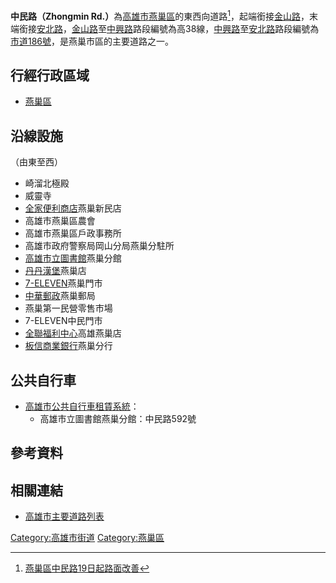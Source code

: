 {{Infobox TwRoad2
|bgcolorh=DARKGREEN
|colorh=white
|code=
|name= 中民路
|enname= Zhongmin Rd.
|level= 高38線、[[File:TW_CHW186.svg|23px]][[市道186號|市道186號]]
|length=
|sec=
|lastext=
|line=
|start= [[金山路_(燕巢區)|金山路]]
|end= [[安北路|安北路]]
|junc= 
|img=
|cap=
|size=
|left= [[安北路|安北路]]
|right= [[金山路_(燕巢區)|金山路]]
|leftlink= 安北路
|leftdirection= W
|rightlink= 金山路
|rightdirection= E
|SN=
|SNtype=
|SNNum=
|SN2=
|SN2type=
|SN2Num=
|SN3=
|SN3type=
|SN3Num=
}}
'''中民路（Zhongmin Rd.）'''為[[高雄市|高雄市]][[燕巢區|燕巢區]]的東西向道路<ref>[https://taiwan-reports.com/archives/476966 燕巢區中民路19日起路面改善]</ref>，起端銜接[[金山路_(燕巢區)|金山路]]，末端銜接[[安北路|安北路]]，[[金山路_(燕巢區)|金山路]]至[[中興路_(燕巢區)|中興路]]路段編號為高38線，[[中興路_(燕巢區)|中興路]]至[[安北路|安北路]]路段編號為[[市道186號|市道186號]]，是燕巢市區的主要道路之一。
== 行經行政區域 ==
* [[燕巢區|燕巢區]]
== 沿線設施 ==
（由東至西）
* 崎溜北極殿
* 威靈寺
* [[全家便利商店|全家便利商店]]燕巢新民店
* 高雄市燕巢區農會
* 高雄市燕巢區戶政事務所
* 高雄市政府警察局岡山分局燕巢分駐所
* [[高雄市立圖書館|高雄市立圖書館]]燕巢分館
* [[丹丹漢堡|丹丹漢堡]]燕巢店
* [[7-ELEVEN|7-ELEVEN]]燕巢門市
* [[中華郵政|中華郵政]]燕巢郵局
* 燕巢第一民營零售市場
* 7-ELEVEN中民門市
* [[全聯福利中心|全聯福利中心]]高雄燕巢店
* [[板信商業銀行|板信商業銀行]]燕巢分行
== 公共自行車 ==
* [[高雄市公共自行車租賃系統|高雄市公共自行車租賃系統]]：
** 高雄市立圖書館燕巢分館：中民路592號

== 參考資料 ==
{{Reflist}}
== 相關連結 ==
* [[高雄市主要道路列表|高雄市主要道路列表]]

{{高雄市重要道路}}

[[Category:高雄市街道|Category:高雄市街道]]
[[Category:燕巢區|Category:燕巢區]]